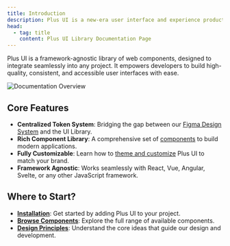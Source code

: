 ```yaml
---
title: Introduction
description: Plus UI is a new-era user interface and experience product that can be used with all popular frameworks and design tools together.
head:
  - tag: title
    content: Plus UI Library Documentation Page
---
```


Plus UI is a framework-agnostic library of web components, designed to integrate seamlessly into any project. It empowers developers to build high-quality, consistent, and accessible user interfaces with ease.

![Documentation Overview](../../assets/documentation-overview/hero.png)

## Core Features

- **Centralized Token System**: Bridging the gap between our [Figma Design System](/design-system/overview/) and the UI Library.
- **Rich Component Library**: A comprehensive set of [components](/components/overview/) to build modern applications.
- **Fully Customizable**: Learn how to [theme and customize](/theming/overview/) Plus UI to match your brand.
- **Framework Agnostic**: Works seamlessly with React, Vue, Angular, Svelte, or any other JavaScript framework.

## Where to Start?

- **[Installation](/installation/overview/)**: Get started by adding Plus UI to your project.
- **[Browse Components](/components/overview/)**: Explore the full range of available components.
- **[Design Principles](/foundation/overview/)**: Understand the core ideas that guide our design and development.